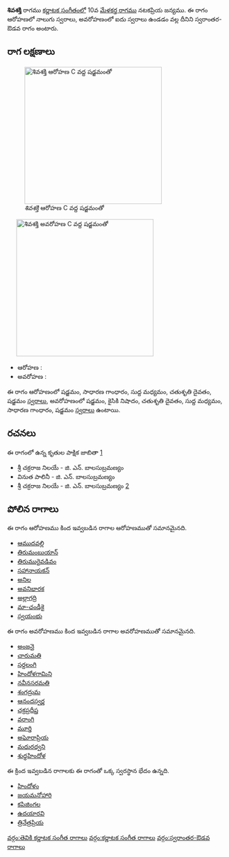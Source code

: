 {{Infobox ragam
	| name          	= శివశక్తి
	| synonym	    	= 
	| mela          	= 
	| chakra        	= 
	| janaka        	= 
	| type          	= స్వరాంతర-ఔడవ
	| arohanam      	= {{svaraC|S|G2|M1|D2|S'}} 
	| avarohanam    	= {{svaraC|S'|N2|D2|M1|G2|S}}
	| jeeva         	=
	| chhaya        	=
	| nyasa         	=
	| vishesha      	= 
	| equivalent  		= 
}}
{{కర్ణాటక సంగీత రాగాలు}}
'''శివశక్తి''' రాగము [[కర్ణాటక సంగీతం]]లో 10వ [[మేళకర్త రాగము]] నటకప్రియ జన్యము.  ఈ రాగం ఆరోహణలో నాలుగు స్వరాలు, అవరోహణంలో ఐదు స్వరాలు ఉండడం వల్ల దీనిని స్వరాంతర-ఔడవ రాగం అంటారు.


==రాగ లక్షణాలు==
[[Image:shivashakti_ar_kb2wiki.png|thumb|right|316px|''శివశక్తి'' ఆరోహణ C వద్ద షడ్జమంతో]]
	[[Image:shivashakti_av_kb2wiki.png|thumb|right|316px|''శివశక్తి'' అవరోహణ C వద్ద షడ్జమంతో]]

* ఆరోహణ : {{svaraC|S|G2|M1|D2|S'}} 
* అవరోహణ : {{svaraC|S'|N2|D2|M1|G2|S}}

ఈ రాగం ఆరోహణంలో షడ్జమం, సాధారణ  గాంధారం, సుద్ద మధ్యమం, చతుశృతి దైవతం, షడ్జమం [[స్వరాలు]], అవరోహణంలో షడ్జమం, కైసికి నిషాదం, చతుశృతి దైవతం, సుద్ద మధ్యమం, సాధారణ  గాంధారం, షడ్జమం [[స్వరాలు]] ఉంటాయి.

==రచనలు==
ఈ రాగంలో ఉన్న కృతుల పాక్షిక జాబితా [https://github.com/ssrihari/ragavardhini/blob/master/ragas/kritis.psv]
* శ్రీ చక్రరాజ నిలయే - జి. ఎన్. బాలసుబ్రమణ్యం
* వినుత పాలినీ - జి. ఎన్. బాలసుబ్రమణ్యం
* శ్రీ చక్రరాజ నిలయే - జి. ఎన్. బాలసుబ్రమణ్యం [http://www.karnatik.com/c1264.shtml]




==పోలిన రాగాలు==
ఈ రాగం ఆరోహణము కింద ఇవ్వబడిన రాగాల ఆరోహణముతో సమానమైనది.
* [[ఆముదవల్లి]]
* [[తిరుమంబుయాన్]]
* [[తిరుమురైవడివం]]
* [[సహానాయకన్]]
* [[అనిల]]
* [[అవనిభారక]]
* [[అల్లాగద్రి]]
* [[మా-ఛండీకై]]
* [[స్వయంభు]]

ఈ రాగం అవరోహణము కింద ఇవ్వబడిన రాగాల అవరోహణముతో సమానమైనది.
* [[అంజనై]]
* [[చారుమతి]]
* [[సర్దలంగి]]
* [[హిందోళగామిని]]
* [[నవీనసరమతి]]
* [[శంగద్రుమ]]
* [[ఆనందస్వర్ణ]]
* [[చక్రప్రదీప్త]]
* [[వరాంగి]]
* [[మూర్తి]]
* [[అఘోరాప్రియ]]
* [[మధురధ్వని]]
* [[శుధ్ధహిందోళ]]

ఈ క్రింద ఇవ్వబడిన రాగాలకు ఈ రాగంతో ఒక్క స్వరస్థాన భేదం ఉన్నది.
* [[హిందోళం]]
* [[జయమనోహారి]]
* [[కపిజింగల]]
* [[ఉదయారవి]]
* [[త్రినేత్రప్రియ]]



[[వర్గం:తెవికి కర్ణాటక సంగీత రాగాలు]]
[[వర్గం:కర్ణాటక సంగీత రాగాలు]]
[[వర్గం:స్వరాంతర-ఔడవ రాగాలు]]